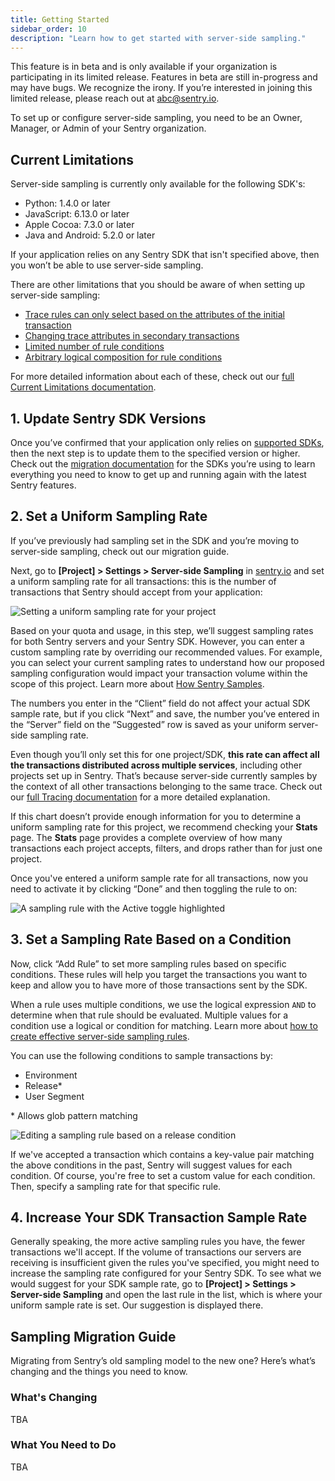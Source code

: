 ```yaml
---
title: Getting Started
sidebar_order: 10
description: "Learn how to get started with server-side sampling."
---
```


<Note>

This feature is in beta and is only available if your organization is participating in its limited release. Features in beta are still in-progress and may have bugs. We recognize the irony. If you’re interested in joining this limited release, please reach out at [abc@sentry.io](mailto:abc@sentry.io).

</Note>

<Note>

To set up or configure server-side sampling, you need to be an Owner, Manager, or Admin of your Sentry organization.

</Note>

## Current Limitations

Server-side sampling is currently only available for the following SDK's:

- Python: 1.4.0 or later
- JavaScript: 6.13.0 or later
- Apple Cocoa: 7.3.0 or later
- Java and Android: 5.2.0 or later

<!-- TO DO version numbers need to be confirmed/updated -->

If your application relies on any Sentry SDK that isn't specified above, then you won’t be able to use server-side sampling.

There are other limitations that you should be aware of when setting up server-side sampling:

- [Trace rules can only select based on the attributes of the initial transaction](/product/data-management-settings/server-side-sampling/current-limitations/#trace-rules-can-only-select-based-on-the-attributes-of-the-initial-transaction)
- [Changing trace attributes in secondary transactions](/product/data-management-settings/server-side-sampling/current-limitations/#changing-trace-attributes-in-secondary-transactions)
- [Limited number of rule conditions](/product/data-management-settings/server-side-sampling/current-limitations/#limited-number-of-rule-conditions)
- [Arbitrary logical composition for rule conditions](/product/data-management-settings/server-side-sampling/current-limitations/#arbitrary-logical-composition-for-rule-conditions)

For more detailed information about each of these, check out our [full Current Limitations documentation](/product/data-management-settings/server-side-sampling/current-limitations/).

## 1. Update Sentry SDK Versions

Once you’ve confirmed that your application only relies on [supported SDKs](#current-limitations), then the next step is to update them to the specified version or higher. Check out the [migration documentation](#sampling-migration-guide) for the SDKs you’re using to learn everything you need to know to get up and running again with the latest Sentry features.

## 2. Set a Uniform Sampling Rate

<Note>

If you’ve previously had sampling set in the SDK and you’re moving to server-side sampling, check out our migration guide.

</Note>

Next, go to **[Project] > Settings > Server-side Sampling** in [sentry.io](https://sentry.io) and set a uniform sampling rate for all transactions: this is the number of transactions that Sentry should accept from your application:

![Setting a uniform sampling rate for your project](set-uniform-sampling-rate.png)

Based on your quota and usage, in this step, we’ll suggest sampling rates for both Sentry servers and your Sentry SDK. However, you can enter a custom sampling rate by overriding our recommended values. For example, you can select your current sampling rates to understand how our proposed sampling configuration would impact your transaction volume within the scope of this project. Learn more about [How Sentry Samples](/product/data-management-settings/server-side-sampling/#how-sentry-samples).

The numbers you enter in the “Client” field do not affect your actual SDK sample rate, but if you click “Next” and save, the number you’ve entered in the “Server” field on the “Suggested” row is saved as your uniform server-side sampling rate.

Even though you’ll only set this for one project/SDK, **this rate can affect all the transactions distributed across multiple services**, including other projects set up in Sentry. That’s because server-side currently samples by the context of all other transactions belonging to the same trace. Check out our [full Tracing documentation](/product/sentry-basics/tracing/) for a more detailed explanation.

If this chart doesn’t provide enough information for you to determine a uniform sampling rate for this project, we recommend checking your **Stats** page. The **Stats** page provides a complete overview of how many transactions each project accepts, filters, and drops rather than for just one project.

Once you've entered a uniform sample rate for all transactions, now you need to activate it by clicking “Done” and then toggling the rule to on:

![A sampling rule with the Active toggle highlighted](sampling-rule-toggle.png)

## 3. Set a Sampling Rate Based on a Condition

Now, click “Add Rule” to set more sampling rules based on specific conditions. These rules will help you target the transactions you want to keep and allow you to have more of those transactions sent by the SDK.

When a rule uses multiple conditions, we use the logical expression `AND` to determine when that rule should be evaluated. Multiple values for a condition use a logical or condition for matching. Learn more about [how to create effective server-side sampling rules](/product/data-management-settings/server-side-sampling/#server-side-sampling-configurations).

You can use the following conditions to sample transactions by:

- Environment
- Release\*
- User Segment

\* Allows glob pattern matching

![Editing a sampling rule based on a release condition](edit-rule-modal.png)

If we've accepted a transaction which contains a key-value pair matching the above conditions in the past, Sentry will suggest values for each condition. Of course, you're free to set a custom value for each condition. Then, specify a sampling rate for that specific rule.

## 4. Increase Your SDK Transaction Sample Rate

Generally speaking, the more active sampling rules you have, the fewer transactions we'll accept. If the volume of transactions our servers are receiving is insufficient given the rules you've specified, you might need to increase the sampling rate configured for your Sentry SDK. To see what we would suggest for your SDK sample rate, go to **[Project] > Settings > Server-side Sampling** and open the last rule in the list, which is where your uniform sample rate is set. Our suggestion is displayed there.

## Sampling Migration Guide

Migrating from Sentry’s old sampling model to the new one? Here’s what’s changing and the things you need to know.

### What's Changing

TBA

### What You Need to Do

TBA
